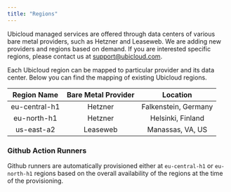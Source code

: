 ```yaml
---
title: "Regions"
---
```


Ubicloud managed services are offered through data centers of various bare metal providers, such as Hetzner and Leaseweb. We are adding new providers and regions based on demand. If you are interested specific regions, please contact us at [support@ubicloud.com](mailto:support@ubicloud.com).

Each Ubicloud region can be mapped to particular provider and its data center. Below you can find the mapping of existing Ubicloud regions.

|  Region Name  | Bare Metal Provider |       Location       |
| :-----------: | :-----------------: | :------------------: |
| eu-central-h1 |       Hetzner       | Falkenstein, Germany |
|  eu-north-h1  |       Hetzner       |  Helsinki, Finland   |
|  us-east-a2   |      Leaseweb       |   Manassas, VA, US   |

### Github Action Runners

Github runners are automatically provisioned either at `eu-central-h1` or `eu-north-h1` regions based on the overall availability of the regions at the time of the provisioning.
